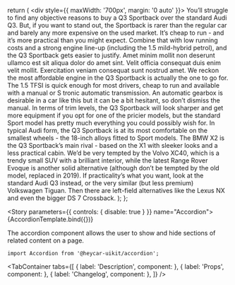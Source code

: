 

<!-- Meta -->

<Meta title="Components/Accordion" component={Accordion} />

  return (
    <div style={{ maxWidth: '700px', margin: '0 auto' }}>
      <Accordion
        open
        title="Amet minim mollit non deserunt ullamco est sit aliqua dolor do amet sint. Velit officia consequat duis enim velit mollit"
      >
        You’ll struggle to find any objective reasons to buy a Q3 Sportback over
        the standard Audi Q3. But, if you want to stand out, the Sportback is
        rarer than the regular car and barely any more expensive on the used
        market. It’s cheap to run - and it’s more practical than you might
        expect. Combine that with low running costs and a strong engine line-up
        (including the 1.5 mild-hybrid petrol), and the Q3 Sportback gets easier
        to justify.
      </Accordion>
      <Accordion disabled title="Example of disabled accordion">
        Amet minim mollit non deserunt ullamco est sit aliqua dolor do amet
        sint. Velit officia consequat duis enim velit mollit. Exercitation
        veniam consequat sunt nostrud amet.
      </Accordion>
      <Accordion
        dataTestId="snapshot-test-btn-wrapper"
        title="What’s the best Audi Q3 Sportback model/engine to choose"
      >
        We reckon the most affordable engine in the Q3 Sportback is actually the
        one to go for. The 1.5 TFSI is quick enough for most drivers, cheap to
        run and available with a manual or S tronic automatic transmission. An
        automatic gearbox is desirable in a car like this but it can be a bit
        hesitant, so don’t dismiss the manual. In terms of trim levels, the Q3
        Sportback will look sharper and get more equipment if you opt for one of
        the pricier models, but the standard Sport model has pretty much
        everything you could possibly wish for. In typical Audi form, the Q3
        Sportback is at its most comfortable on the smallest wheels - the
        18-inch alloys fitted to Sport models.
      </Accordion>
      <Accordion title="What other cars are similar to the Audi Q3 Sportback?">
        The BMW X2 is the Q3 Sportback’s main rival - based on the X1 with
        sleeker looks and a less practical cabin. We’d be very tempted by the
        Volvo XC40, which is a trendy small SUV with a brilliant interior, while
        the latest Range Rover Evoque is another solid alternative (although
        don’t be tempted by the old model, replaced in 2019). If practicality’s
        what you want, look at the standard Audi Q3 instead, or the very similar
        (but less premium) Volkswagen Tiguan. Then there are left-field
        alternatives like the Lexus NX and even the bigger DS 7 Crossback.
      </Accordion>
    </div>
  );
};

<!-- Canvas -->

<Story parameters={{ controls: { disable: true } }} name="Accordion">
  {AccordionTemplate.bind({})}
</Story>

<!-- Docs -->

<ComponentHeader
  name="Accordion"
  version={version}
  stage={3}
  design="https://www.figma.com/file/rrvkvQEoVTOHa7MzyKSaoz/OTP-Global-Design-System?node-id=4289%3A100591"
/>

The accordion component allows the user to show and hide sections of related content on a page.

```tsx
import Accordion from '@heycar-uikit/accordion';
```

<!-- Description -->

<TabContainer
  tabs={[
    { label: 'Description', component: <Description /> },
    { label: 'Props', component: <Props of={Accordion} /> },
    { label: 'Changelog', component: <Changelog /> },
  ]}
/>
